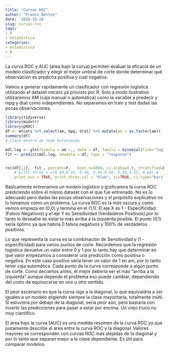 ```yaml
---
title: "Curvas ROC"
author: "Franco Betteo"
date: '2018-10-28'
slug: curvas-roc
tags:
- R
- estadistica
categories:
- estadistica
- R
---
```


La curva ROC y AUC (area bajo la curva) permiten evaluar la eficacia de un modelo clasificador y elegir el mejor umbral de corte donde determinar qué observación es predicha positiva y cual negativa.

Vamos a generar rapidamente un clasificador con regresión logísitca utilizando el dataset *mtcars* ya provisto por R. Solo a modo ilustrativo utilizaremos AM (caja manual o automática) como la variable a predecir y mpg y drat como independientes. No separamos en train y test dadas las pocas observaciones.

```r
library(tidyverse)
library(modelr)
library(pROC)
df <- mtcars %>% select(am, mpg, drat) %>% mutate(am = as.factor(am))
summary(df)
# Clase dentro de todo balanceada

mdl.log <- glm(formula = am ~., data = df, family = binomial(link="logit"))
fit <- predict(mdl.log, newdata = df, type = "response")


roc(df[,1],  fit , percent=F,   boot.n=1000, ci.alpha=0.9, stratified=FALSE, plot=TRUE, grid=TRUE, show.thres=TRUE, legacy.axes = TRUE, reuse.auc = TRUE,
    # print.thres = c(0.30,0.35, 0.40, 0.45,0.48, 0.50,0.55, 0.60),#
    print.auc = TRUE, print.thres.col = "blue", ci=TRUE, ci.type="bars", print.thres.cex = 0.7, main = paste("ROC curve using","(N = ",nrow(df),")") )

```

Básicamente entrenamos un modelo logístico y graficamos la curva ROC prediciendo sobre el mismo dataset con el que fue entrenado. No es lo adecuado pero dadas las pocas observaciones y el propósito explicativo no lo tomamos como un problema.
La curva ROC es la más oscura y como vemos empieza en (0,0) y termina en el (1,1).
El eje X es 1 - Especificidad (Falsos Negativos) y el eje Y es Sensitividad (Verdaderos Positivos) por lo tanto lo deseable es estar lo más arriba a la izquierda posible. El punto (0,1) sería óptimo ya que habría 0 falsos negativos y 100% de verdaderos positivos.

Lo que representa la curva es la combinación de Sensitividad y (1 - especificidad) para varios puntos de corte. Recordemos que la regresión logística devuelve un valor entre 0 y 1 por lo tanto hay que determinar en qué valor empezamos a considerar una predicción como positiva o negativa. En este caso positivo sería tener un valor de 1 en am, por lo tanto tener caja automática. Cada punto de la curva corresponde a algún punto de corte. Como decíamos antes, el mejor debería ser el más "arriba a la izquierda" aunque depende el problema eso puede cambiar, dependiendo del costo de equivocarse en uno u otro sentido.

El peor escenario es que la curva siga a la diagonal, lo que equivaldría a ser iguales a un modelo eligiendo siempre la clase mayoritaria, totalmente inútil. Si estuviera por debajo de la diagonal, sería peor aún, pero bastaría con invertir las predicciones para pasar a estar por encima. Un viejo truco no muy científico.

El área bajo la curva (AUC) es una medida resumen de la curva ROC ya que justamente describe el área entre la curva ROC y la diagonal. Valores mayores se corresponden con curvas ROC más alejadas de la diagonal y por lo tanto que separan mejor a la clase dependiente. Es útil para comparar modelos.

